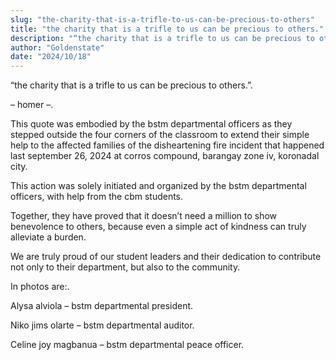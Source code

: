 ```yaml
---
slug: "the-charity-that-is-a-trifle-to-us-can-be-precious-to-others"
title: "the charity that is a trifle to us can be precious to others."
description: "“the charity that is a trifle to us can be precious to others.”."
author: "Goldenstate"
date: "2024/10/18"
---
```


“the charity that is a trifle to us can be precious to others.”.

– homer –.

This quote was embodied by the bstm departmental officers as they stepped outside the four corners of the classroom to extend their simple help to the affected families of the disheartening fire incident that happened last september 26, 2024 at corros compound, barangay zone iv, koronadal city.

This action was solely initiated and organized by the bstm departmental officers, with help from the cbm students.

Together, they have proved that it doesn’t need a million to show benevolence to others, because even a simple act of kindness can truly alleviate a burden.

We are truly proud of our student leaders and their dedication to contribute not only to their department, but also to the community.

In photos are:.

Alysa alviola – bstm departmental president.

Niko jims olarte – bstm departmental auditor.

Celine joy magbanua – bstm departmental peace officer.